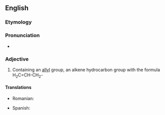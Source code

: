 ==English==


===Etymology===

{{suffix|allyl|ic}}

===Pronunciation===

*{{IPA|əˈlɪlɪk}}

===Adjective===
{{en-adj|-}}

#{{organic chemistry}} Containing an [[allyl]] group, an alkene hydrocarbon group with the formula H<sub>2</sub>C=CH-CH<sub>2</sub>-

====Translations====
{{trans-top|containing an allyl group}}
* Romanian: {{t|ro|alilic}}
{{trans-mid}}
*Spanish: {{t|es|alílico}}
{{trans-bottom}}